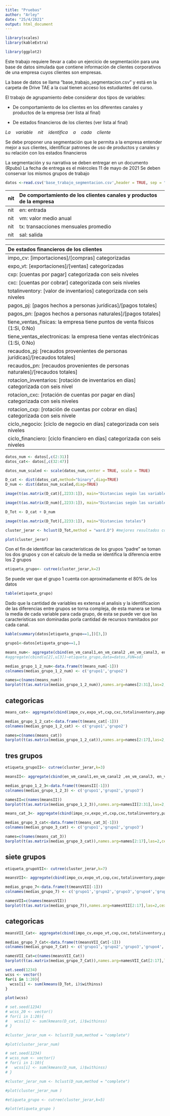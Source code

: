 ```yaml
---
title: "Pruebas"
author: "Arley"
date: "25/4/2021"
output: html_document
---
```


```r
library(scales)
library(kableExtra)

library(ggplot2)

```
Este trabajo requiere llevar a cabo un ejercicio de segmentación para una base de datos simulada que contiene información de clientes corporativos de una empresa cuyos clientes son empresas.

La base de datos se llama “base_trabajo_segmentacion.csv” y está en la carpeta de Drive TAE a la cual tienen acceso los estudiantes del curso.

El trabajo de agrupamiento debe considerar dos tipos de variables:

* De comportamiento de los clientes en los diferentes canales y productos de la empresa (ver lista al final)

* De estados financieros de los clientes (ver lista al final)

$La\quad variable\quad nit\quad identifica\quad a\quad cada\quad cliente$

Se debe proponer una segmentación que le permita a la empresa entender mejor a sus clientes, identificar patrones de uso de productos y canales y su relación con los estados financieros

La segmentación y su narrativa se deben entregar en un documento (Rpubs)
La fecha de entrega es el miércoles 11 de mayo de 2021
Se deben conservar los mismos grupos de trabajo




```r
datos <-read.csv('base_trabajo_segmentacion.csv',header = TRUE, sep = ";")

```

|nit | De comportamiento de los clientes canales y productos de la empresa|
|:---|:-------------------------------------------------------------------|
|nit |en: entrada                                                         |
|nit |vm: valor medio anual                                               |
|nit |tx: transacciones mensuales promedio                                |
|nit |sal: salida                                                         |


|De estados financieros de los clientes |
|:------------------------------------- |
|impo_cv: [importaciones]/[compras] categorizadas|
|expo_vt: [exportaciones]/[ventas] categorizadas|
|cxp: [cuentas por pagar] categorizada con seis niveles|
|cxc: [cuentas por cobrar] categorizada con seis niveles|
|totalinventory: [valor de inventarios] categorizada con seis niveles|
|pagos_pj: [pagos hechos a personas jurídicas]/[pagos totales]|
|pagos_pn: [pagos hechos a personas naturales]/[pagos totales]|
|tiene_ventas_fisicas: la empresa tiene puntos de venta físicos (1:Si, 0:No)|
|tiene_ventas_electronicas: la empresa tiene ventas electrónicas (1:Si, 0:No)|
|recaudos_pj: [recaudos provenientes de personas jurídicas]/[recaudos totales]|
|recaudos_pn: [recaudos provenientes de personas naturales]/[recaudos totales]|
|rotacion_inventarios: [rotación de inventarios en días] categorizada con seis nivel|
|rotacion_cxc: [rotación de cuentas por pagar en días] categorizada con seis niveles
|rotacion_cxp: [rotación de cuentas por cobrar en días] categorizada con seis nivele|
|ciclo_negocio: [ciclo de negocio en días] categorizada con seis niveles    |
|ciclo_financiero: [ciclo financiero en días] categorizada con seis niveles|

```r
datos_num <- datos[,c(2:31)]
datos_cat<- datos[,c(32:47)]
```
```r
datos_num_scaled <- scale(datos_num,center = TRUE, scale = TRUE)
```
```r
D_cat <- dist(datos_cat,method="binary",diag=TRUE)
D_num <- dist(datos_num_scaled,diag=TRUE)
```


```r
image(t(as.matrix(D_cat)[,2233:1]), main="Distancias según las variables binarias")
```
```r
image(t(as.matrix(D_num)[,2233:1]), main="Distancias según las variables numéricas")
```
```r
D_Tot <- D_cat + D_num
```

```r
image(t(as.matrix(D_Tot)[,2233:1]), main="Distancias totales")
```
```r
cluster_jerar <- hclust(D_Tot,method = "ward.D") #mejores resultados con ward.D y ward.D2
```
```r
plot(cluster_jerar)
```
Con el fin de identificar las caracteristicas de los grupos "padre" se toman los dos grupos y con el calculo de la media se identifica la diferencia entre los 2 grupos 
```r
etiqueta_grupo<- cutree(cluster_jerar,k=2)
```
Se puede ver que el grupo 1 cuenta con aproximadamente el 80% de los datos
```r
table(etiqueta_grupo)
```
Dado que la cantidad de variables es extensa el analisis y la identificacion de las diferencias entre grupos se torna compleja, de esta manera se toma la media de cada variable para cada grupo, de esta se puede ver que las caracteristicas son dominadas porla cantidad de recursos tramitados por cada canal.

```r
kable(summary(datos[etiqueta_grupo==1,])[3,])
```


```r
grupo1<-datos[etiqueta_grupo==1,]
```

```r

means_num<- aggregate(cbind(en_vm_canal1,en_vm_canal2 ,en_vm_canal3, en_vm_canal4,en_vm_canal5,en_vm_canal6,en_vm_canal7,en_vm_canal8,en_vm_canal9,en_vm_canal10,en_vm_otros,en_tx_canal1, en_tx_canal2,en_tx_canal3,en_tx_canal4,en_tx_canal5 , en_tx_canal6,en_tx_canal7,en_tx_canal8,en_tx_canal9,en_tx_canal10,en_tx_otros,sal_vm_canal5,sal_vm_canal2, sal_vm_canal8,sal_vm_otros,sal_tx_canal5,sal_tx_canal2,sal_tx_canal8,sal_tx_otros)~etiqueta_grupo,data=datos,FUN=sd)
#aggregate(cbind(u[2],u[3])~etiqueta_grupo,data=datos,FUN=sd)

```


```r
medias_grupo_1_2_num<-data.frame(t(means_num[-1]))
colnames(medias_grupo_1_2_num) <- c('grupo1','grupo2')
```

```r
names=c(names(means_num))
barplot(t(as.matrix(medias_grupo_1_2_num)),names.arg=names[2:31],las=2,cex.axis=0.8,cex.names=0.6, col=c('orange','blue'), legend =c('Grupo 1','Grupo 2'),beside=TRUE)
```
## categoricas

```r
means_cat<- aggregate(cbind(impo_cv,expo_vt,cxp,cxc,totalinventory,pagos_pj,pagos_pn,tiene_ventas_fisicas,tiene_ventas_electronicas,recaudos_pj  , recaudos_pn ,rotacion_inventarios,rotacion_cxc,rotacion_cxp , ciclo_negocio,ciclo_financiero)~etiqueta_grupo,data=datos,FUN=sd)
```

```r
medias_grupo_1_2_cat<-data.frame(t(means_cat[-1]))
colnames(medias_grupo_1_2_cat) <- c('grupo1','grupo2')
```

```r
names=c(names(means_cat))
barplot(t(as.matrix(medias_grupo_1_2_cat)),names.arg=names[2:17],las=2,cex.axis=0.8,cex.names=0.6, col=c('orange','blue'),legend=c('Grupo 1','Grupo 2'),beside=TRUE)

```

## tres grupos
```r
etiqueta_grupoII<- cutree(cluster_jerar,k=3)
```

```r
meansII<- aggregate(cbind(en_vm_canal1,en_vm_canal2 ,en_vm_canal3, en_vm_canal4,en_vm_canal5,en_vm_canal6,en_vm_canal7,en_vm_canal8,en_vm_canal9,en_vm_canal10,en_vm_otros,en_tx_canal1, en_tx_canal2,en_tx_canal3,en_tx_canal4,en_tx_canal5 , en_tx_canal6,en_tx_canal7,en_tx_canal8,en_tx_canal9,en_tx_canal10,en_tx_otros,sal_vm_canal5,sal_vm_canal2, sal_vm_canal8,sal_vm_otros,sal_tx_canal5,sal_tx_canal2,sal_tx_canal8,sal_tx_otros)~etiqueta_grupoII,data=datos,FUN=sd)
```

```r
medias_grupo_1_2_3<-data.frame(t(meansII[-1]))
colnames(medias_grupo_1_2_3) <- c('grupo1','grupo2','grupo3')
```

```r
namesII=c(names(meansII))
barplot(t(as.matrix(medias_grupo_1_2_3)),names.arg=namesII[2:31],las=2,cex.axis=0.8,cex.names=0.6, col=c('orange','blue','red'), legend =c('Grupo 1','Grupo 2','Grupo 3'),beside=TRUE)
```
```r
means_cat_3<- aggregate(cbind(impo_cv,expo_vt,cxp,cxc,totalinventory,pagos_pj,pagos_pn,tiene_ventas_fisicas,tiene_ventas_electronicas,recaudos_pj  , recaudos_pn ,rotacion_inventarios,rotacion_cxc,rotacion_cxp , ciclo_negocio,ciclo_financiero)~etiqueta_grupoII,data=datos,FUN=sd)
```

```r
medias_grupo_3_cat<-data.frame(t(means_cat_3[-1]))
colnames(medias_grupo_3_cat) <- c('grupo1','grupo2','grupo3')
```

```r
names=c(names(means_cat_3))
barplot(t(as.matrix(medias_grupo_3_cat)),names.arg=names[2:17],las=2,cex.axis=0.8,cex.names=0.6, col=c('orange','blue','red'),legend=c('Grupo 1','Grupo 2','Grupo3'),beside=TRUE)

```

## siete grupos
```r
etiqueta_grupoVII<- cutree(cluster_jerar,k=7)
```

```r
meansVII<- aggregate(cbind(impo_cv,expo_vt,cxp,cxc,totalinventory,pagos_pj,pagos_pn,tiene_ventas_fisicas,tiene_ventas_electronicas,recaudos_pj  , recaudos_pn ,rotacion_inventarios,rotacion_cxc,rotacion_cxp , ciclo_negocio,ciclo_financiero)~etiqueta_grupoVII,data=datos,FUN=sd)
```

```r
medias_grupo_7<-data.frame(t(meansVII[-1]))
colnames(medias_grupo_7) <- c('grupo1','grupo2','grupo3','grupo4','grupo5','grupo6','grupo7')
```

```r
namesVII=c(names(meansVII))
barplot(t(as.matrix(medias_grupo_7)),names.arg=namesVII[2:17],las=2,cex.axis=0.8,cex.names=0.6, col=c('orange','blue','red','blue','green','yellow','purple'), legend =c('Grupo 1','Grupo 2','Grupo 3','Grupo 4','Grupo 5','Grupo 6','Grupo 7'),beside=TRUE)
```

## categoricas 
```r
meansVII_Cat<- aggregate(cbind(impo_cv,expo_vt,cxp,cxc,totalinventory,pagos_pj,pagos_pn,tiene_ventas_fisicas,tiene_ventas_electronicas,recaudos_pj  , recaudos_pn ,rotacion_inventarios,rotacion_cxc,rotacion_cxp , ciclo_negocio,ciclo_financiero)~etiqueta_grupoVII,data=datos,FUN=sd)
```

```r
medias_grupo_7_Cat<-data.frame(t(meansVII_Cat[-1]))
colnames(medias_grupo_7_Cat) <- c('grupo1','grupo2','grupo3','grupo4','grupo5','grupo6','grupo7')
```

```r
namesVII_Cat=c(names(meansVII_Cat))
barplot(t(as.matrix(medias_grupo_7_Cat)),names.arg=namesVII_Cat[2:17],las=2,cex.axis=0.8,cex.names=0.6, col=c('orange','blue','red','blue','green','yellow','purple'),legend =c('Grupo 1','Grupo 2','Grupo 3','Grupo 4','Grupo 5','Grupo 6','Grupo 7'),beside=TRUE)
```


```r
set.seed(1234)
wcss <- vector()
for(i in 1:20){
  wcss[i] <- sum(kmeans(D_Tot, i)$withinss)
}
```

```r

plot(wcss)
```
```r
# set.seed(1234)
# wcss_20 <- vector()
# for(i in 1:20){
#   wcss[i] <- sum(kmeans(D_cat, i)$withinss)
# }
```


```r
#cluster_jerar_num <- hclust(D_num,method = "complete")
```
```r
#plot(cluster_jerar_num)
```
```r
# set.seed(1234)
# wcss_num <- vector()
# for(i in 1:10){
#   wcss[i] <- sum(kmeans(D_num, i)$withinss)
# }
```





```r
#cluster_jerar_num <- hclust(D_num,method = "complete")
```
```r
#plot(cluster_jerar_num )
```
```r
#etiqueta_grupo <- cutree(cluster_jerar,k=5)
```
```r
#plot(etiqueta_grupo )
```





